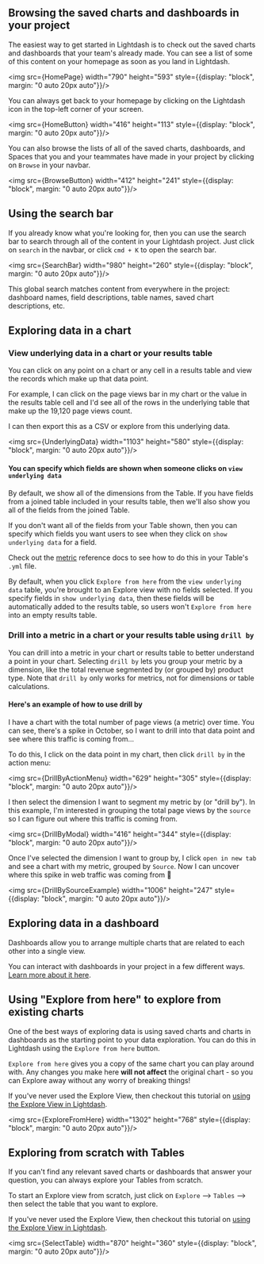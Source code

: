 
## Browsing the saved charts and dashboards in your project

The easiest way to get started in Lightdash is to check out the saved charts and dashboards that your team's already made. You can see a list of some of this content on your homepage as soon as you land in Lightdash. 

<img src={HomePage} width="790" height="593" style={{display: "block", margin: "0 auto 20px auto"}}/>

You can always get back to your homepage by clicking on the Lightdash icon in the top-left corner of your screen.

<img src={HomeButton} width="416" height="113" style={{display: "block", margin: "0 auto 20px auto"}}/>

You can also browse the lists of all of the saved charts, dashboards, and Spaces that you and your teammates have made in your project by clicking on `Browse` in your navbar. 

<img src={BrowseButton} width="412" height="241" style={{display: "block", margin: "0 auto 20px auto"}}/>

## Using the search bar

If you already know what you're looking for, then you can use the search bar to search through all of the content in your Lightdash project. Just click on `search` in the navbar, or click `cmd + K` to open the search bar.

<img src={SearchBar} width="980" height="260" style={{display: "block", margin: "0 auto 20px auto"}}/>

This global search matches content from everywhere in the project: dashboard names, field descriptions, table names, saved chart descriptions, etc.

## Exploring data in a chart

### View underlying data in a chart or your results table

You can click on any point on a chart or any cell in a results table and view the records which make up that data point.

For example, I can click on the page views bar in my chart or the value in the results table cell and I'd see all of the rows in the underlying table that make up the 19,120 page views count.

I can then export this as a CSV or explore from this underlying data.

<img src={UnderlyingData} width="1103" height="580" style={{display: "block", margin: "0 auto 20px auto"}}/>

#### You can specify which fields are shown when someone clicks on `view underlying data`

By default, we show all of the dimensions from the Table. If you have fields from a joined table included in your results table, then we'll also show you all of the fields from the joined Table. 

If you don't want all of the fields from your Table shown, then you can specify which fields you want users to see when they click on `show underlying data` for a field. 

Check out the [metric](/references/metrics.mdx#show-underlying-values) reference docs to see how to do this in your Table's `.yml` file.

By default, when you click `Explore from here` from the `view underlying data` table, you're brought to an Explore view with no fields selected. If you specify fields in `show underlying data`, then these fields will be automatically added to the results table, so users won't `Explore from here` into an empty results table.

### Drill into a metric in a chart or your results table using `drill by`

You can drill into a metric in your chart or results table to better understand a point in your chart. Selecting `drill by` lets you group your metric by a dimension, like the total revenue segmented by (or grouped by) product type. Note that `drill by` only works for metrics, not for dimensions or table calculations.

#### Here's an example of how to use drill by

I have a chart with the total number of page views (a metric) over time. You can see, there's a spike in October, so I want to drill into that data point and see where this traffic is coming from...

To do this, I click on the data point in my chart, then click `drill by` in the action menu:

<img src={DrillByActionMenu} width="629" height="305" style={{display: "block", margin: "0 auto 20px auto"}}/>

I then select the dimension I want to segment my metric by (or "drill by"). In this example, I'm interested in grouping the total page views by the `source` so I can figure out where this traffic is coming from. 

<img src={DrillByModal} width="416" height="344" style={{display: "block", margin: "0 auto 20px auto"}}/>

Once I've selected the dimension I want to group by, I click `open in new tab` and see a chart with my metric, grouped by `Source`. Now I can uncover where this spike in web traffic was coming from 👀

<img src={DrillBySourceExample} width="1006" height="247" style={{display: "block", margin: "0 auto 20px auto"}}/>

## Exploring data in a dashboard

Dashboards allow you to arrange multiple charts that are related to each other into a single view. 

You can interact with dashboards in your project in a few different ways. [Learn more about it here](/guides/interactive-dashboards.mdx).

## Using "Explore from here" to explore from existing charts

One of the best ways of exploring data is using saved charts and charts in dashboards as the starting point to your data exploration. You can do this in Lightdash using the `Explore from here` button. 

`Explore from here` gives you a copy of the same chart you can play around with. Any changes you make here **will not affect** the original chart - so you can Explore away without any worry of breaking things! 

If you've never used the Explore View, then checkout this tutorial on [using the Explore View in Lightdash](/get-started/exploring-data/using-explores).

<img src={ExploreFromHere} width="1302" height="768" style={{display: "block", margin: "0 auto 20px auto"}}/>

## Exploring from scratch with Tables

If you can't find any relevant saved charts or dashboards that answer your question, you can always explore your Tables from scratch. 

To start an Explore view from scratch, just click on `Explore` --> `Tables` --> then select the table that you want to explore. 

If you've never used the Explore View, then checkout this tutorial on [using the Explore View in Lightdash](/get-started/exploring-data/using-explores).

<img src={SelectTable} width="870" height="360" style={{display: "block", margin: "0 auto 20px auto"}}/>